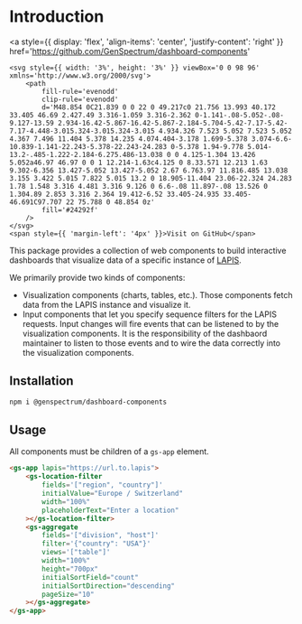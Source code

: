 
<Meta title='Introduction' />

# Introduction

<a
    style={{ display: 'flex', 'align-items': 'center', 'justify-content': 'right' }}
    href='https://github.com/GenSpectrum/dashboard-components'
>
    <svg style={{ width: '3%', height: '3%' }} viewBox='0 0 98 96' xmlns='http://www.w3.org/2000/svg'>
        <path
            fill-rule='evenodd'
            clip-rule='evenodd'
            d='M48.854 0C21.839 0 0 22 0 49.217c0 21.756 13.993 40.172 33.405 46.69 2.427.49 3.316-1.059 3.316-2.362 0-1.141-.08-5.052-.08-9.127-13.59 2.934-16.42-5.867-16.42-5.867-2.184-5.704-5.42-7.17-5.42-7.17-4.448-3.015.324-3.015.324-3.015 4.934.326 7.523 5.052 7.523 5.052 4.367 7.496 11.404 5.378 14.235 4.074.404-3.178 1.699-5.378 3.074-6.6-10.839-1.141-22.243-5.378-22.243-24.283 0-5.378 1.94-9.778 5.014-13.2-.485-1.222-2.184-6.275.486-13.038 0 0 4.125-1.304 13.426 5.052a46.97 46.97 0 0 1 12.214-1.63c4.125 0 8.33.571 12.213 1.63 9.302-6.356 13.427-5.052 13.427-5.052 2.67 6.763.97 11.816.485 13.038 3.155 3.422 5.015 7.822 5.015 13.2 0 18.905-11.404 23.06-22.324 24.283 1.78 1.548 3.316 4.481 3.316 9.126 0 6.6-.08 11.897-.08 13.526 0 1.304.89 2.853 3.316 2.364 19.412-6.52 33.405-24.935 33.405-46.691C97.707 22 75.788 0 48.854 0z'
            fill='#24292f'
        />
    </svg>
    <span style={{ 'margin-left': '4px' }}>Visit on GitHub</span>
</a>

This package provides a collection of web components to build interactive dashboards that visualize
data of a specific instance of [LAPIS](https://github.com/GenSpectrum/LAPIS).

We primarily provide two kinds of components:

- Visualization components (charts, tables, etc.).
  Those components fetch data from the LAPIS instance and visualize it.
- Input components that let you specify sequence filters for the LAPIS requests.
  Input changes will fire events that can be listened to by the visualization components. It is the responsibility of the dashbaord maintainer to listen to those events and to wire the data correctly into the visualization components.

## Installation

```bash
npm i @genspectrum/dashboard-components
```

## Usage

All components must be children of a `gs-app` element.

```html
<gs-app lapis="https://url.to.lapis">
    <gs-location-filter
        fields='["region", "country"]'
        initialValue="Europe / Switzerland"
        width="100%"
        placeholderText="Enter a location"
    ></gs-location-filter>
    <gs-aggregate
        fields='["division", "host"]'
        filter='{"country": "USA"}'
        views='["table"]'
        width="100%"
        height="700px"
        initialSortField="count"
        initialSortDirection="descending"
        pageSize="10"
    ></gs-aggregate>
</gs-app>
```
